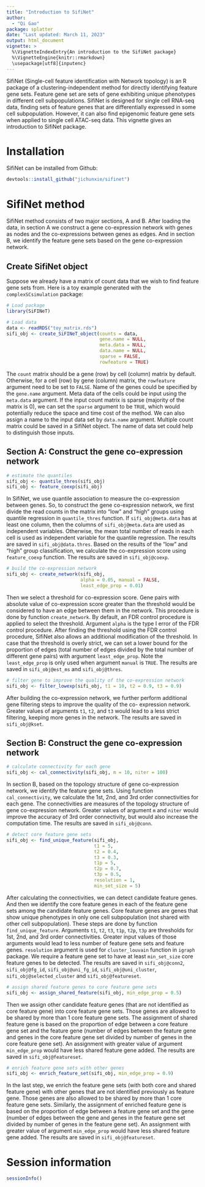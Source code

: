 ```yaml
---
title: "Introduction to SifiNet"
author:
  - "Qi Gao"
package: splatter
date: "Last updated: March 11, 2023"
output: html_document
vignette: >
  %\VignetteIndexEntry{An introduction to the SifiNet package}
  %\VignetteEngine{knitr::rmarkdown}
  \usepackage[utf8]{inputenc}
---
```


SifiNet (Single-cell feature identification with Network topology) is an R package of a clustering-independent method for directly identifying feature gene sets. Feature gene set are sets of gene exhibiting unique phenotypes in different cell subpopulations. SifiNet is designed for single cell RNA-seq data, finding sets of feature genes that are differentially expressed in some cell subpopulation. However, it can also find epigenomic feature gene sets when applied to single cell ATAC-seq data. This vignette gives an introduction to SifiNet package.

# Installation

SifiNet can be installed from Github:

```r
devtools::install_github("jichunxie/sifinet")
```

# SifiNet method

SifiNet method consists of two major sections, A and B. After loading the data, in section A we construct a gene co-expression network with genes as nodes and the co-expressions between genes as edges. And in section B, we identify the feature gene sets based on the gene co-expression network.

## Create SifiNet object

Suppose we already have a matrix of count data that we wish to find feature gene sets from. 
Here is a toy example generated with the `complexSCsimulation` package:

```r
# Load package
library(SiFINeT)

# Load data
data <- readRDS("toy_matrix.rds")
sifi_obj <- create_SiFINeT_object(counts = data,
                                  gene.name = NULL,
                                  meta.data = NULL,
                                  data.name = NULL,
                                  sparse = FALSE,
                                  rowfeature = TRUE)
```

The `count` matrix should be a gene (row) by cell (column) matrix by default. Otherwise, for a cell (row) by gene (column) matrix, the `rowfeature` argument need to be set to `FALSE`. Name of the genes could be specified by the `gene.name` argument. Meta data of the cells could be input using the `meta.data` argument. If the input count matrix is sparse (majority of the matrix is 0), we can set the `sparse` argument to be `TRUE`, which would potentially reduce the space and time cost of the method. We can also assign a name to the input data set by `data.name` argument. Multiple count matrix could be saved in a SifiNet object. The name of data set could help to distinguish those inputs.

## Section A: Construct the gene co-expression network

```r
# estimate the quantiles
sifi_obj <- quantile_thres(sifi_obj)
sifi_obj <- feature_coexp(sifi_obj)
```

In SifiNet, we use quantile association to measure the co-expression between genes. So, to construct the gene co-expression network, we first divide the read counts in the matrix into "low" and "high" groups using quantile regression in `quantile_thres` function. If `sifi_obj@meta.data` has at least one column, then the columns of `sifi_obj@meta.data` are used as independent variables. Otherwise, the mean total number of reads in each cell is used as independent variable for the quantile regression. The results are saved in `sifi_obj@data.thres`. Based on the results of the "low" and "high" group classification, we calculate the co-expression score using `feature_coexp` function. The results are saved in `sifi_obj@coexp`.

```r
# build the co-expression network
sifi_obj <- create_network(sifi_obj, 
                           alpha = 0.05, manual = FALSE, 
                           least_edge_prop = 0.01)
```

Then we select a threshold for co-expression score. Gene pairs with absolute value of co-expression score greater than the threshold would be considered to have an edge between them in the network. This procedure is done by function `create_network`. By default, an FDR control procedure is applied to select the threshold. Argument `alpha` is the type I error of the FDR control procedure. After finding the threshold using the FDR control procedure, SifiNet also allows an additional modification of the threshold. In case that the threshold is overly strict, we can set a lower bound for the proportion of edges (total number of edges divided by the total number of different gene pairs) with argument `least_edge_prop`. Note the `least_edge_prop` is only used when argument `manual` is `TRUE`. The results are saved in `sifi_obj@est_ms` and `sifi_obj@thres`.

```r
# filter gene to improve the quality of the co-expression network
sifi_obj <- filter_lowexp(sifi_obj, t1 = 10, t2 = 0.9, t3 = 0.9)
```

After building the co-expression network, we further perform additional gene filtering steps to improve the quality of the co-
expression network. Greater values of arguments `t1`, `t2`, and `t3` would lead to a less strict filtering, keeping more genes in the network. The results are saved in `sifi_obj@kset`.

## Section B: Construct the gene co-expression network

```r
# calculate connectivity for each gene
sifi_obj <- cal_connectivity(sifi_obj, m = 10, niter = 100)
```

In section B, based on the topology structure of gene co-expression network, we identify the feature gene sets. Using function `cal_connectivity`, we calculate the 1st, 2nd, and 3rd order connectivities for each gene. The connectivities are measures of the topology structure of gene co-expression network. Greater values of argument `m` and `niter` would improve the accuracy of 3rd order connectivity, but would also increase the computation time. The results are saved in `sifi_obj@conn`.

```r
# detect core feature gene sets
sifi_obj <- find_unique_feature(sifi_obj,
                                t1 = 5,
                                t2 = 0.4,
                                t3 = 0.3,
                                t1p = 5,
                                t2p = 0.7,
                                t3p = 0.5,
                                resolution = 1,
                                min_set_size = 5)
```

After calculating the connectivities, we can detect candidate feature genes. And then we identify the core feature genes in each of the feature gene sets among the candidate feature genes. Core feature genes are genes that show unique phenotypes in only one cell subpopulation (not shared with other cell subpopulation). These steps are done by function `find_unique_feature`. Arguments `t1`, `t2`, `t3`, `t1p`, `t2p`, `t3p` are thresholds for 1st, 2nd, and 3rd order connectivities. Greater input values of those arguments would lead to less number of feature gene sets and feature genes. `resolution` argument is used for `cluster_louvain` function in `igraph` package. We require a feature gene set to have at least `min_set_size` core feature genes to be detected. The results are saved in `sifi_obj@conn2`, `sifi_obj@fg_id`, `sifi_obj@uni_fg_id`, `sifi_obj@uni_cluster`, `sifi_obj@selected_cluster` and `sifi_obj@featureset`.

```r
# assign shared feature genes to core feature gene sets
sifi_obj <- assign_shared_feature(sifi_obj, min_edge_prop = 0.5)
```

Then we assign other candidate feature genes (that are not identified as core feature gene) into core feature gene sets. Those genes are allowed to be shared by more than 1 core feature gene sets. The assignment of shared feature gene is based on the proportion of edge between a core feature gene set and the feature gene (number of edges between the feature gene and genes in the core feature gene set divided by number of genes in the core feature gene set). An assignment with greater value of argument `min_edge_prop` would have less shared feature gene added. The results are saved in `sifi_obj@featureset`.

```r
# enrich feature gene sets with other genes
sifi_obj <- enrich_feature_set(sifi_obj, min_edge_prop = 0.9)
```

In the last step, we enrich the feature gene sets (with both core and shared feature gene) with other genes that are not identified previously as feature gene. Those genes are also allowed to be shared by more than 1 core feature gene sets. Similarly, the assignment of enriched feature gene is based on the proportion of edge between a feature gene set and the gene (number of edges between the gene and genes in the feature gene set divided by number of genes in the feature gene set). An assignment with greater value of argument `min_edge_prop` would have less shared feature gene added. The results are saved in `sifi_obj@featureset`.

# Session information

```r
sessionInfo()
```
